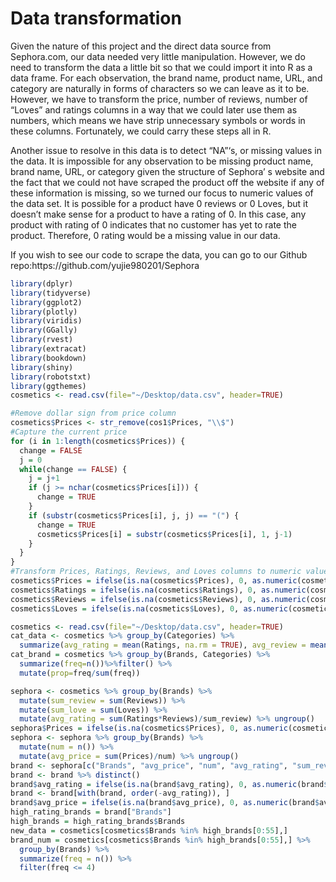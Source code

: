 # Data transformation
Given the nature of this project and the direct data source from Sephora.com, our data needed very little manipulation. However, we do need to transform the data a little bit so that we could import it into R as a data frame. For each observation, the brand name, product name, URL, and category are naturally in forms of characters so we can leave as it to be. However, we have to transform the price, number of reviews, number of "Loves" and ratings columns in a way that we could later use them as numbers, which means we have strip unnecessary symbols or words in these columns. Fortunately, we could carry these steps all in R. 

Another issue to resolve in this data is to detect "NA"'s, or missing values in the data. It is impossible for any observation to be missing product name, brand name, URL, or category given the structure of Sephora' s website and the fact that we could not have scraped the product off the website if any of these information is missing, so we turned our focus to numeric values of the data set. It is possible for a product have 0 reviews or 0 Loves, but it doesn't make sense for a product to have a rating of 0. In this case, any product with rating of 0 indicates that no customer has yet to rate the product. Therefore, 0 rating would be a missing value in our data. 

If you wish to see our code to scrape the data, you can go to our Github repo:https://github.com/yujie980201/Sephora
```r
library(dplyr)
library(tidyverse)
library(ggplot2)
library(plotly)
library(viridis)
library(GGally)
library(rvest)
library(extracat)
library(bookdown)
library(shiny)
library(robotstxt)
library(ggthemes)
cosmetics <- read.csv(file="~/Desktop/data.csv", header=TRUE)
```
```r
#Remove dollar sign from price column
cosmetics$Prices <- str_remove(cos1$Prices, "\\$")
#Capture the current price
for (i in 1:length(cosmetics$Prices)) {
  change = FALSE
  j = 0
  while(change == FALSE) {
    j = j+1
    if (j >= nchar(cosmetics$Prices[i])) {
      change = TRUE
    }
    if (substr(cosmetics$Prices[i], j, j) == "(") {
      change = TRUE
      cosmetics$Prices[i] = substr(cosmetics$Prices[i], 1, j-1)
    }
  }
}
#Transform Prices, Ratings, Reviews, and Loves columns to numeric values
cosmetics$Prices = ifelse(is.na(cosmetics$Prices), 0, as.numeric(cosmetics$Prices))
cosmetics$Ratings = ifelse(is.na(cosmetics$Ratings), 0, as.numeric(cosmetics$Ratings))
cosmetics$Reviews = ifelse(is.na(cosmetics$Reviews), 0, as.numeric(cosmetics$Reviews))
cosmetics$Loves = ifelse(is.na(cosmetics$Loves), 0, as.numeric(cosmetics$Loves))
```

```r
cosmetics <- read.csv(file="~/Desktop/data.csv", header=TRUE)
cat_data <- cosmetics %>% group_by(Categories) %>%
  summarize(avg_rating = mean(Ratings, na.rm = TRUE), avg_review = mean(Reviews, na.rm = TRUE), avg_loves = mean(Loves, na.rm = TRUE),sum_review = sum(Reviews, na.rm=TRUE)) %>% ungroup()
cat_brand = cosmetics %>% group_by(Brands, Categories) %>%
  summarize(freq=n())%>%filter() %>%
  mutate(prop=freq/sum(freq))
```

```r
sephora <- cosmetics %>% group_by(Brands) %>%
  mutate(sum_review = sum(Reviews)) %>%
  mutate(sum_love = sum(Loves)) %>%
  mutate(avg_rating = sum(Ratings*Reviews)/sum_review) %>% ungroup()
sephora$Prices = ifelse(is.na(cosmetics$Prices), 0, as.numeric(cosmetics$Prices))
sephora <- sephora %>% group_by(Brands) %>%
  mutate(num = n()) %>%
  mutate(avg_price = sum(Prices)/num) %>% ungroup()
brand <- sephora[c("Brands", "avg_price", "num", "avg_rating", "sum_review", "sum_love")]
brand <- brand %>% distinct()
brand$avg_rating = ifelse(is.na(brand$avg_rating), 0, as.numeric(brand$avg_rating))
brand <- brand[with(brand, order(-avg_rating)), ]
brand$avg_price = ifelse(is.na(brand$avg_price), 0, as.numeric(brand$avg_price))
high_rating_brands = brand["Brands"]
high_brands = high_rating_brands$Brands
new_data = cosmetics[cosmetics$Brands %in% high_brands[0:55],]
brand_num = cosmetics[cosmetics$Brands %in% high_brands[0:55],] %>%
  group_by(Brands) %>% 
  summarize(freq = n()) %>% 
  filter(freq <= 4)
```


